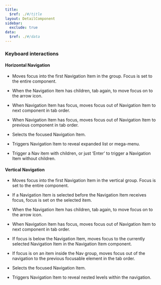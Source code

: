 ```yaml
---
title:
  $ref: ./#/title
layout: DetailComponent
sidebar:
  exclude: true
data:
  $ref: ./#/data
---
```


### Keyboard interactions

#### Horizontal Navigation

<KeyboardControls>
  <KeyboardControl keyOrCombos="Tab">
  
  - Moves focus into the first Navigation Item in the group. Focus is set to the entire component.
  
  - When the Navigation Item has children, tab again, to move focus on to the arrow icon.
  
  - When Navigation Item has focus, moves focus out of Navigation Item to next component in tab order.
  
  </KeyboardControl>
  <KeyboardControl keyOrCombos="Shift + Tab">
  
  - When Navigation Item has focus, moves focus out of Navigation Item to previous component in tab order.
  
  </KeyboardControl>
  <KeyboardControl keyOrCombos="Enter / Space">
  
  - Selects the focused Navigation Item.
  
  - Triggers Navigation Item to reveal expanded list or mega-menu.
  
  - Trigger a Nav item with children, or just ‘Enter’ to trigger a Navigation Item without children.
  </KeyboardControl>

#### Vertical Navigation

  <KeyboardControl keyOrCombos="Tab">
  
  - Moves focus into the first Navigation Item in the vertical group. Focus is set to the entire component.
  
  - If a Navigation Item is selected before the Navigation Item receives focus, focus is set on the selected item.
  
  - When the Navigation Item has children, tab again, to move focus on to the arrow icon.
  
  - When Navigation Item has focus, moves focus out of Navigation Item to next component in tab order.
  
  </KeyboardControl>
  <KeyboardControl keyOrCombos="Shift + Tab">
  
  - If focus is below the Navigation Item, moves focus to the currently selected Navigation Item in the Navigation Item component.
  
  - If focus is on an item inside the Nav group, moves focus out of the navigation to the previous focusable element in the tab order.
  
  </KeyboardControl>
  <KeyboardControl keyOrCombos="Enter / Space">
  
  - Selects the focused Navigation Item.
  
  - Triggers Navigation Item to reveal nested levels within the navigation.
  </KeyboardControl>
</KeyboardControls>
